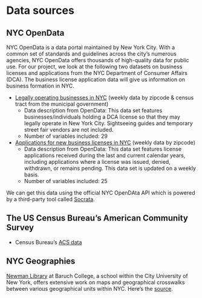 # Data sources


## NYC OpenData

NYC OpenData is a data portal maintained by New York City. With a common set of standards and guidelines across the city's numerous agencies, NYC OpenData offers thousands of high-quality data for public use. For our project, we look at the following two datasets on business licenses and applications from the NYC Department of Consumer Affairs (DCA). The business license application data will give us information on business formation in NYC.

- [Legally operating businesses in NYC](https://data.cityofnewyork.us/Business/Legally-Operating-Businesses/w7w3-xahh) (weekly data by zipcode & census tract from the municipal government)
    - Data description from OpenData: This data set features businesses/individuals holding a DCA license so that they may legally operate in New York City. Sightseeing guides and temporary street fair vendors are not included.
    - Number of variables included: 29

- [Applications for new business licenses in NYC](https://data.cityofnewyork.us/Business/License-Applications/ptev-4hud) (weekly data by zipcode)
    - Data description from OpenData: This data set features license applications received during the last and current calendar years, including applications where a license was issued, denied, withdrawn, or remains pending. This data set is updated on a weekly basis.
    - Number of variables included: 25

We can get this data using the official NYC OpenDAta API which is powered by a third-party tool called [Socrata](https://dev.socrata.com/). 



## The US Census Bureau's American Community Survey

- Census Bureau’s [ACS data](https://www.census.gov/acs/www/data/data-tables-and-tools/subject-tables/)

## NYC Geographies

[Newman Library](https://library.baruch.cuny.edu/) at Baruch College, a school within the City University of New York, offers extensive work on maps and geographical crosswalks between various geographical units within NYC. Here's the [source](https://www.baruch.cuny.edu/confluence/display/geoportal/NYC+Geographies).
